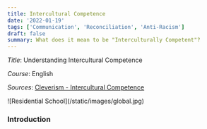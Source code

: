 ```yaml
---
title: Intercultural Competence
date: '2022-01-19'
tags: ['Communication', 'Reconciliation', 'Anti-Racism']
draft: false
summary: What does it mean to be "Interculturally Competent"? 
---
```


_Title_: Understanding Intercultural Competence

_Course_: English

_Sources_: [Cleverism - Intercultural Competence](https://www.cleverism.com/skills-and-tools/intercultural-competence/)

<div className="flex flex-wrap -mx-2 overflow-hidden xl:-mx-2">
  <div className="my-1 px-2 w-full overflow-hidden xl:my-1 xl:px-2 xl:w-1/2 cursor-pointer transition duration-200 ease-in transform sm:hover:scale-125">
    ![Residential School](/static/images/global.jpg)
  </div>
</div>

### Introduction